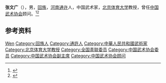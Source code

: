 '''张文广'''（{{bd|1914年||2010年|11月27日}}），男，[[回族|回族]]，[[河南|河南]][[通许|通许]]人，中国武术家，[[北京体育大学|北京体育大学]]教授，曾任[[中国武术协会|中国武术协会]]顾问。<ref>{{Cite book|title=二十世纪中国名人辞典|author=蔡开松, 于信凤主编; 曾卓明, 周溯源, 赵书刚副主编|publisher=辽宁人民出版社|year=1991|isbn=|location=沈阳|pages=}}</ref><ref>{{Cite book|title=中华当代文化名人大辞典|author=张品兴, 殷登祥, 陈有进等主编|publisher=中国广播电视出版社|year=1992|isbn=9787504315137|location=北京|pages=}}</ref>

== 参考资料 ==
{{reflist}}

{{中国人物小作品}}
{{Navboxes 
| title  = 张文广在[[中华全国青年联合会|中华全国青年联合会]]的职务
| list1  =
{{中华全国民主青年联合会第二届委员会}}
}}
{{Navboxes
| title  = 张文广在[[中国武术协会|中国武术协会]]的职务
| list1  =
{{中国武术协会第一届委员会}}
{{中国武术协会第二届委员会}}
{{中国武术协会第三届委员会}}
{{中国武术协会第四届委员会}}
{{中国武术协会第五届委员会}}
{{中国武术协会第六届委员会}}
{{中国武术协会第七届委员会}}
}}

{{Authority control}}
{{DEFAULTSORT:Zhang张}}
[[Category:张姓|Wen]]
[[Category:回族人|Category:回族人]]
[[Category:通許人|Category:通許人]]
[[Category:中華人民共和國武術家|Category:中華人民共和國武術家]]
[[Category:北京体育大学教授|Category:北京体育大学教授]]
[[Category:全国青联委员|Category:全国青联委员]]
[[Category:中国武术协会委员|Category:中国武术协会委员]]
[[Category:中国武术协会副主席|Category:中国武术协会副主席]]
[[Category:中国武术协会顾问|Category:中国武术协会顾问]]